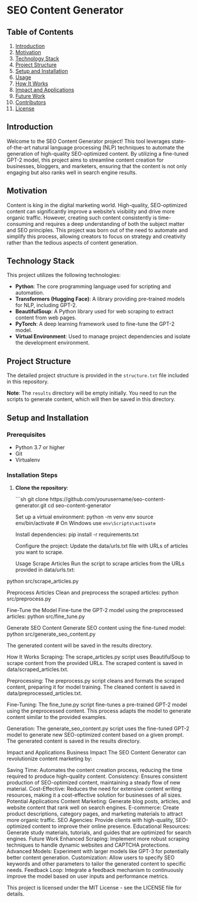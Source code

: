 # SEO Content Generator

## Table of Contents

1. [Introduction](#introduction)
2. [Motivation](#motivation)
3. [Technology Stack](#technology-stack)
4. [Project Structure](#project-structure)
5. [Setup and Installation](#setup-and-installation)
6. [Usage](#usage)
7. [How It Works](#how-it-works)
8. [Impact and Applications](#impact-and-applications)
9. [Future Work](#future-work)
10. [Contributors](#contributors)
11. [License](#license)

## Introduction

Welcome to the SEO Content Generator project! This tool leverages state-of-the-art natural language processing (NLP) techniques to automate the generation of high-quality SEO-optimized content. By utilizing a fine-tuned GPT-2 model, this project aims to streamline content creation for businesses, bloggers, and marketers, ensuring that the content is not only engaging but also ranks well in search engine results.

## Motivation

Content is king in the digital marketing world. High-quality, SEO-optimized content can significantly improve a website's visibility and drive more organic traffic. However, creating such content consistently is time-consuming and requires a deep understanding of both the subject matter and SEO principles. This project was born out of the need to automate and simplify this process, allowing creators to focus on strategy and creativity rather than the tedious aspects of content generation.

## Technology Stack

This project utilizes the following technologies:

- **Python**: The core programming language used for scripting and automation.
- **Transformers (Hugging Face)**: A library providing pre-trained models for NLP, including GPT-2.
- **BeautifulSoup**: A Python library used for web scraping to extract content from web pages.
- **PyTorch**: A deep learning framework used to fine-tune the GPT-2 model.
- **Virtual Environment**: Used to manage project dependencies and isolate the development environment.

## Project Structure

The detailed project structure is provided in the `structure.txt` file included in this repository.

**Note**: The `results` directory will be empty initially. You need to run the scripts to generate content, which will then be saved in this directory.

## Setup and Installation

### Prerequisites

- Python 3.7 or higher
- Git
- Virtualenv

### Installation Steps

1. **Clone the repository**:

   ```sh
   git clone https://github.com/yourusername/seo-content-generator.git
   cd seo-content-generator

   Set up a virtual environment:
   python -m venv env
source env/bin/activate  # On Windows use `env\Scripts\activate`

	Install dependencies:
	pip install -r requirements.txt

	Configure the project:
	Update the data/urls.txt file with URLs of articles you want to scrape.

	Usage
Scrape Articles
Run the script to scrape articles from the URLs provided in data/urls.txt:

python src/scrape_articles.py

Preprocess Articles
Clean and preprocess the scraped articles:
python src/preprocess.py

Fine-Tune the Model
Fine-tune the GPT-2 model using the preprocessed articles:
python src/fine_tune.py

Generate SEO Content
Generate SEO content using the fine-tuned model:
python src/generate_seo_content.py

The generated content will be saved in the results directory.

How It Works
Scraping: The scrape_articles.py script uses BeautifulSoup to scrape content from the provided URLs. The scraped content is saved in data/scraped_articles.txt.

Preprocessing: The preprocess.py script cleans and formats the scraped content, preparing it for model training. The cleaned content is saved in data/preprocessed_articles.txt.

Fine-Tuning: The fine_tune.py script fine-tunes a pre-trained GPT-2 model using the preprocessed content. This process adapts the model to generate content similar to the provided examples.

Generation: The generate_seo_content.py script uses the fine-tuned GPT-2 model to generate new SEO-optimized content based on a given prompt. The generated content is saved in the results directory.

Impact and Applications
Business Impact
The SEO Content Generator can revolutionize content marketing by:

Saving Time: Automates the content creation process, reducing the time required to produce high-quality content.
Consistency: Ensures consistent production of SEO-optimized content, maintaining a steady flow of new material.
Cost-Effective: Reduces the need for extensive content writing resources, making it a cost-effective solution for businesses of all sizes.
Potential Applications
Content Marketing: Generate blog posts, articles, and website content that rank well on search engines.
E-commerce: Create product descriptions, category pages, and marketing materials to attract more organic traffic.
SEO Agencies: Provide clients with high-quality, SEO-optimized content to improve their online presence.
Educational Resources: Generate study materials, tutorials, and guides that are optimized for search engines.
Future Work
Enhanced Scraping: Implement more robust scraping techniques to handle dynamic websites and CAPTCHA protections.
Advanced Models: Experiment with larger models like GPT-3 for potentially better content generation.
Customization: Allow users to specify SEO keywords and other parameters to tailor the generated content to specific needs.
Feedback Loop: Integrate a feedback mechanism to continuously improve the model based on user inputs and performance metrics.

This project is licensed under the MIT License - see the LICENSE file for details.